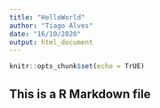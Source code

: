 ```yaml
---
title: "HelloWorld"
author: "Tiago Alves"
date: "16/10/2020"
output: html_document
---
```


```r
knitr::opts_chunk$set(echo = TrUE)
```

## This is a R Markdown file

